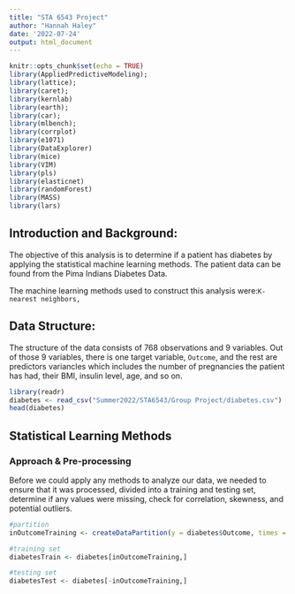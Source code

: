 ```yaml
---
title: "STA 6543 Project"
author: "Hannah Haley"
date: '2022-07-24'
output: html_document
---
```


```r
knitr::opts_chunk$set(echo = TRUE)
library(AppliedPredictiveModeling); 
library(lattice); 
library(caret); 
library(kernlab)
library(earth); 
library(car); 
library(mlbench); 
library(corrplot)
library(e1071)
library(DataExplorer)
library(mice)
library(VIM)
library(pls)
library(elasticnet)
library(randomForest)
library(MASS)
library(lars)
```

## Introduction and Background:

The objective of this analysis is to determine if a patient has diabetes by applying the statistical machine learning methods. The patient data can be found from the Pima Indians Diabetes Data.

The machine learning methods used to construct this analysis were:`K-nearest neighbors,`

## Data Structure:

The structure of the data consists of 768 observations and 9 variables. Out of those 9 variables, there is one target variable, `Outcome`, and the rest are predictors variancles which includes the number of pregnancies the patient has had, their BMI, insulin level, age, and so on.

```r
library(readr)
diabetes <- read_csv("Summer2022/STA6543/Group Project/diabetes.csv")
head(diabetes)
```

## Statistical Learning Methods
### Approach & Pre-processing

Before we could apply any methods to analyze our data, we needed to ensure that it was processed, divided into a training and testing set, determine if any values were missing, check for correlation, skewness, and potential outliers. 

```r
#partition
inOutcomeTraining <- createDataPartition(y = diabetes$Outcome, times = 1, p = 0.75, list = FALSE)

#training set
diabetesTrain <- diabetes[inOutcomeTraining,]

#testing set
diabetesTest <- diabetes[-inOutcomeTraining,]
```

